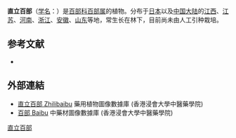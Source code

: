 {{Speciesbox
| name = 直立百部
| status = 
| status_system = 
| image =
| genus = Stemona
| species = sessilifolia
| authority = (Miq.) Miq.
}}

'''直立百部'''（[[学名|学名]]：{{lang|la|''Stemona sessilifolia''}}）是[[百部科|百部科]][[百部属|百部属]]的植物。分布于[[日本|日本]]以及[[中国大陆|中国大陆]]的[[江西|江西]]、[[江苏|江苏]]、[[河南|河南]]、[[浙江|浙江]]、[[安徽|安徽]]、[[山东|山东]]等地，常生长在林下，目前尚未由人工引种栽培。

== 参考文献 ==
<div class="references-small">
* {{cite web| url =http://www.bioinfo.cn/db05/KmzwSpecies.php?action=view&id=21408| title =直立百部| work =《中国高等植物数据库全库》| publisher =中国科学院微生物研究所| author =昆明植物研究所| accessdate =2009-02-25| deadurl =yes| archiveurl =https://web.archive.org/web/20160305091023/http://www.bioinfo.cn/db05/KmzwSpecies.php?action=view&id=21408| archivedate =2016-03-05}}
</div>

==外部連結==		
* [http://libproject.hkbu.edu.hk/was40/detail?lang=ch&channelid=1288&searchword=herb_id=D00490 直立百部 Zhilibaibu] {{Wayback|url=http://libproject.hkbu.edu.hk/was40/detail?lang=ch&channelid=1288&searchword=herb_id=D00490 |date=20200521002311 }} 藥用植物圖像數據庫 (香港浸會大學中醫藥學院) {{zh}}{{en}}
* [http://libproject.hkbu.edu.hk/was40/detail?channelid=47953&searchword=pid=B00022 百部 Baibu] {{Wayback|url=http://libproject.hkbu.edu.hk/was40/detail?channelid=47953&searchword=pid=B00022 |date=20131004214216 }} 中藥材圖像數據庫 (香港浸會大學中醫藥學院)
{{Taxonbar|from=Q3498186}}

[[Category:百部属|直立百部]]


{{植物小作品}}